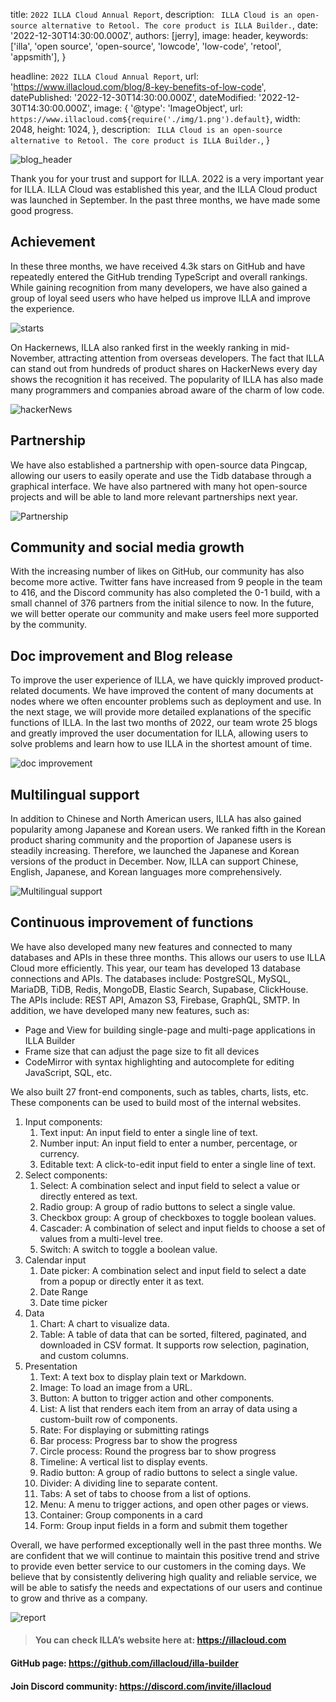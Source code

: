 
  title: `2022 ILLA Cloud Annual Report`,
  description: ` ILLA Cloud is an open-source alternative to Retool. The core product is ILLA Builder.`,
  date: '2022-12-30T14:30:00.000Z',
  authors: [jerry],
  image: header,
  keywords: ['illa', 'open source', 'open-source', 'lowcode', 'low-code', 'retool', 'appsmith'],
}

  headline: `2022 ILLA Cloud Annual Report`,
  url: 'https://www.illacloud.com/blog/8-key-benefits-of-low-code',
  datePublished: '2022-12-30T14:30:00.000Z',
  dateModified: '2022-12-30T14:30:00.000Z',
  image: {
    '@type': 'ImageObject',
    url: `https://www.illacloud.com${require('./img/1.png').default}`,
    width: 2048,
    height: 1024,
  },
  description: ` ILLA Cloud is an open-source alternative to Retool. The core product is ILLA Builder.`,
}


<img
  src={header}
  alt="blog_header"
/>

Thank you for your trust and support for ILLA. 2022 is a very important year for ILLA. ILLA Cloud was established this year, and the ILLA Cloud product was launched in September. In the past three months, we have made some good progress.

## Achievement

In these three months, we have received 4.3k stars on GitHub and have repeatedly entered the GitHub trending TypeScript and overall rankings. While gaining recognition from many developers, we have also gained a group of loyal seed users who have helped us improve ILLA and improve the experience.

<img
  src={star}
  alt="starts"
/>

On Hackernews, ILLA also ranked first in the weekly ranking in mid-November, attracting attention from overseas developers. The fact that ILLA can stand out from hundreds of product shares on HackerNews every day shows the recognition it has received. The popularity of ILLA has also made many programmers and companies abroad aware of the charm of low code.

<img
  src={hackerNews}
  alt="hackerNews"
/>

## Partnership

We have also established a partnership with open-source data Pingcap, allowing our users to easily operate and use the Tidb database through a graphical interface. We have also partnered with many hot open-source projects and will be able to land more relevant partnerships next year.


<img
  src={pingCap}
  alt="Partnership"
/>

## Community and social media growth

With the increasing number of likes on GitHub, our community has also become more active. Twitter fans have increased from 9 people in the team to 416, and the Discord community has also completed the 0-1 build, with a small channel of 376 partners from the initial silence to now. In the future, we will better operate our community and make users feel more supported by the community.

## Doc improvement and Blog release

To improve the user experience of ILLA, we have quickly improved product-related documents. We have improved the content of many documents at nodes where we often encounter problems such as deployment and use. In the next stage, we will provide more detailed explanations of the specific functions of ILLA.
In the last two months of 2022, our team wrote 25 blogs and greatly improved the user documentation for ILLA, allowing users to solve problems and learn how to use ILLA in the shortest amount of time.


<img
  src={doc}
  alt="doc improvement"
/>

## Multilingual support

In addition to Chinese and North American users, ILLA has also gained popularity among Japanese and Korean users. We ranked fifth in the Korean product sharing community and the proportion of Japanese users is steadily increasing. Therefore, we launched the Japanese and Korean versions of the product in December. Now, ILLA can support Chinese, English, Japanese, and Korean languages more comprehensively.

<img
  src={support}
  alt="Multilingual support"
/>

## Continuous improvement of functions

We have also developed many new features and connected to many databases and APIs in these three months. This allows our users to use ILLA Cloud more efficiently. This year, our team has developed 13 database connections and APIs. The databases include: PostgreSQL, MySQL, MariaDB, TiDB, Redis, MongoDB, Elastic Search, Supabase, ClickHouse. The APIs include: REST API, Amazon S3, Firebase, GraphQL, SMTP.
In addition, we have developed many new features, such as:

* Page and View for building single-page and multi-page applications in ILLA Builder
* Frame size that can adjust the page size to fit all devices
* CodeMirror with syntax highlighting and autocomplete for editing JavaScript, SQL, etc.

We also built 27 front-end components, such as tables, charts, lists, etc. These components can be used to build most of the internal websites.

1. Input components:
   1. Text input: An input field to enter a single line of text.
   2. Number input: An input field to enter a number, percentage, or currency.
   3. Editable text: A click-to-edit input field to enter a single line of text.
2. Select components:
   1. Select: A combination select and input field to select a value or directly entered as text.
   2. Radio group: A group of radio buttons to select a single value.
   3. Checkbox group: A group of checkboxes to toggle boolean values.
   4. Cascader: A combination of select and input fields to choose a set of values from a multi-level tree.
   5. Switch: A switch to toggle a boolean value.
3. Calendar input
   1. Date picker: A combination select and input field to select a date from a popup or directly enter it as text.
   2. Date Range
   3. Date time picker
4. Data
   1. Chart: A chart to visualize data.
   2. Table: A table of data that can be sorted, filtered, paginated, and downloaded in CSV format. It supports row selection, pagination, and custom columns.
5. Presentation
   1. Text: A text box to display plain text or Markdown.
   2. Image: To load an image from a URL.
   3. Button: A button to trigger action and other components.
   4. List: A list that renders each item from an array of data using a custom-built row of components.
   5. Rate: For displaying or submitting ratings
   6. Bar process: Progress bar to show the progress
   7. Circle process: Round the progress bar to show progress
   8. Timeline: A vertical list to display events.
   9. Radio button: A group of radio buttons to select a single value.
   10. Divider: A dividing line to separate content.
   11. Tabs: A set of tabs to choose from a list of options.
   12. Menu: A menu to trigger actions, and open other pages or views.
   13. Container: Group components in a card
   14. Form: Group input fields in a form and submit them together

Overall, we have performed exceptionally well in the past three months. We are confident that we will continue to maintain this positive trend and strive to provide even better service to our customers in the coming days. We believe that by consistently delivering high quality and reliable service, we will be able to satisfy the needs and expectations of our users and continue to grow and thrive as a company.

<img
  src={report}
  alt="report"
/>

> #### You can check ILLA’s website here at: https://illacloud.com
#### GitHub page: https://github.com/illacloud/illa-builder
#### Join Discord community: https://discord.com/invite/illacloud
